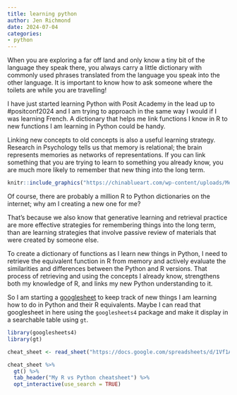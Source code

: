 ```yaml
---
title: learning python
author: Jen Richmond
date: 2024-07-04
categories: 
- python
---
```


When you are exploring a far off land and only know a tiny bit of the language they speak there, you always carry a little dictionary with commonly used phrases translated from the language you speak into the other language. It is important to know how to ask someone where the toilets are while you are travelling!

I have just started learning Python with Posit Academy in the lead up to #positconf2024 and I am trying to approach in the same way I would if I was learning French. A dictionary that helps me link functions I know in R to new functions I am learning in Python could be handy.

Linking new concepts to old concepts is also a useful learning strategy. Research in Psychology tells us that memory is relational; the brain represents memories as networks of representations. If you can link something that you are trying to learn to something you already know, you are much more likely to remember that new thing into the long term.

```r
knitr::include_graphics("https://chinablueart.com/wp-content/uploads/MemoryNetwork-ICompilation.jpg")
```

Of course, there are probably a million R to Python dictionaries on the internet; why am I creating a new one for me?

That's because we also know that generative learning and retrieval practice are more effective strategies for remembering things into the long term, than are learning strategies that involve passive review of materials that were created by someone else.

To create a dictionary of functions as I learn new things in Python, I need to retrieve the equivalent function in R from memory and actively evaluate the similarities and differences between the Python and R versions. That process of retrieving and using the concepts I already know, strengthens both my knowledge of R, and links my new Python understanding to it.

So I am starting a [googlesheet](https://docs.google.com/spreadsheets/d/1Vf1AUqdAS_rsyaZw18OxyaIPOoiv9WvOzvILdSRtU6U/edit?usp=sharing) to keep track of new things I am learning how to do in Python and their R equivalents. Maybe I can read that googlesheet in here using the `googlesheets4` package and make it display in a searchable table using `gt`.

```r
library(googlesheets4)
library(gt)

cheat_sheet <- read_sheet("https://docs.google.com/spreadsheets/d/1Vf1AUqdAS_rsyaZw18OxyaIPOoiv9WvOzvILdSRtU6U/edit?gid=0#gid=0") 
```

```r
cheat_sheet %>%
  gt() %>%
  tab_header("My R vs Python cheatsheet") %>%
  opt_interactive(use_search = TRUE)
```
